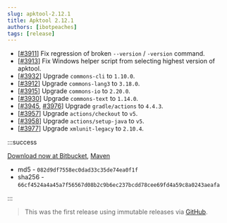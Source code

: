 ```yaml
---
slug: apktool-2.12.1
title: Apktool 2.12.1
authors: [ibotpeaches]
tags: [release]
---
```


- [[#3911](https://github.com/iBotPeaches/Apktool/pull/3911)] Fix regression of broken `--version` / `-version` command.
- [[#3913](https://github.com/iBotPeaches/Apktool/pull/3913)] Fix Windows helper script from selecting highest version of apktool.
- [[#3932](https://github.com/iBotPeaches/Apktool/pull/3932)] Upgrade `commons-cli` to `1.10.0`.
- [[#3912](https://github.com/iBotPeaches/Apktool/pull/3912)] Upgrade `commons-lang3` to `3.18.0`.
- [[#3915](https://github.com/iBotPeaches/Apktool/pull/3915)] Upgrade `commons-io` to `2.20.0`.
- [[#3930](https://github.com/iBotPeaches/Apktool/pull/3930)] Upgrade `commons-text` to `1.14.0`.
- [[#3945](https://github.com/iBotPeaches/Apktool/pull/3945), [#3976](https://github.com/iBotPeaches/Apktool/pull/3976)] Upgrade `gradle/actions` to `4.4.3`.
- [[#3957](https://github.com/iBotPeaches/Apktool/pull/3957)] Upgrade `actions/checkout` to `v5`.
- [[#3958](https://github.com/iBotPeaches/Apktool/pull/3958)] Upgrade `actions/setup-java` to `v5`.
- [[#3977](https://github.com/iBotPeaches/Apktool/pull/3977)] Upgrade `xmlunit-legacy` to `2.10.4`.

:::success

[Download now at Bitbucket](https://bitbucket.org/iBotPeaches/apktool/downloads/apktool_2.12.1.jar), [Maven](https://mvnrepository.com/artifact/org.apktool/apktool-lib)

- md5 - `082d9df7558ec0dad33c35de74ea0f1f`
- sha256 - `66cf4524a4a45a7f56567d08b2c9b6ec237bcdd78cee69fd4a59c8a0243aeafa`

:::

> This was the first release using immutable releases via [GitHub](https://github.com/iBotPeaches/Apktool/releases/tag/v2.12.1).
